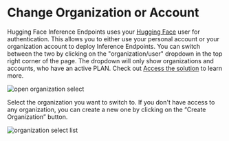# Change Organization or Account

Hugging Face Inference Endpoints uses your [Hugging Face](https://huggingface.co/) user for authentication. This allows you to either use your personal account or your organization account to deploy Inference Endpoints. 
You can switch between the two by clicking on the "organization/user" dropdown in the top right corner of the page. The dropdown will only show organizations and accounts, who have an active PLAN. Check out [Access the solution](/docs/inference-endpoints/guides/access) to learn more.

<img src="https://raw.githubusercontent.com/huggingface/hf-endpoints-documentation/main/assets/switch_organization_1.png" alt="open organization select" />

Select the organization you want to switch to. If you don't have access to any organization, you can create a new one by clicking on the “Create Organization” button.

<img src="https://raw.githubusercontent.com/huggingface/hf-endpoints-documentation/main/assets/switch_organization_2.png" alt="organization select list" />
